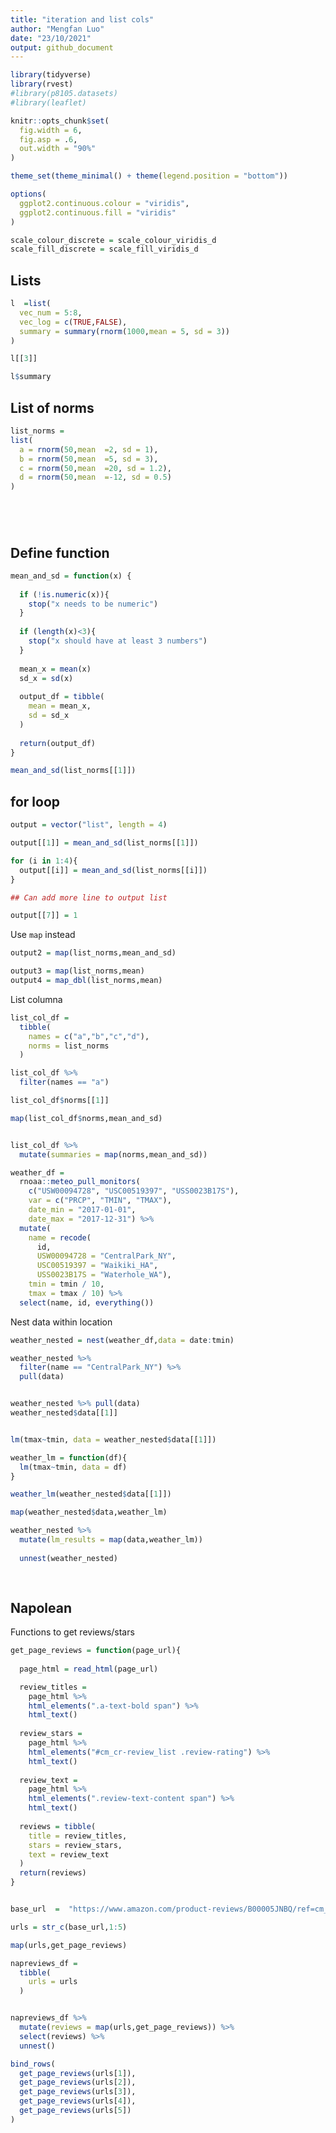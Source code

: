 ```yaml
---
title: "iteration and list cols"
author: "Mengfan Luo"
date: "23/10/2021"
output: github_document
---
```


```r
library(tidyverse)
library(rvest)
#library(p8105.datasets)
#library(leaflet)

knitr::opts_chunk$set(
  fig.width = 6,
  fig.asp = .6,
  out.width = "90%"
)

theme_set(theme_minimal() + theme(legend.position = "bottom"))

options(
  ggplot2.continuous.colour = "viridis",
  ggplot2.continuous.fill = "viridis"
)

scale_colour_discrete = scale_colour_viridis_d
scale_fill_discrete = scale_fill_viridis_d
```


## Lists

```r
l  =list(
  vec_num = 5:8,
  vec_log = c(TRUE,FALSE),
  summary = summary(rnorm(1000,mean = 5, sd = 3))
)

l[[3]]

l$summary
```


## List of norms

```r

list_norms = 
list(
  a = rnorm(50,mean  =2, sd = 1),
  b = rnorm(50,mean  =5, sd = 3),
  c = rnorm(50,mean  =20, sd = 1.2),
  d = rnorm(50,mean  =-12, sd = 0.5)
)






```

## Define function

```r
mean_and_sd = function(x) {
  
  if (!is.numeric(x)){
    stop("x needs to be numeric")
  }
  
  if (length(x)<3){
    stop("x should have at least 3 numbers")
  }
  
  mean_x = mean(x)
  sd_x = sd(x)
  
  output_df = tibble(
    mean = mean_x,
    sd = sd_x
  )
  
  return(output_df)
}

mean_and_sd(list_norms[[1]])
```

## for loop


```r
output = vector("list", length = 4)

output[[1]] = mean_and_sd(list_norms[[1]])

for (i in 1:4){
  output[[i]] = mean_and_sd(list_norms[[i]])
}

## Can add more line to output list

output[[7]] = 1

```

Use `map` instead

```r
output2 = map(list_norms,mean_and_sd)

output3 = map(list_norms,mean)
output4 = map_dbl(list_norms,mean)


```


List columna

```r
list_col_df = 
  tibble(
    names = c("a","b","c","d"),
    norms = list_norms
  )

list_col_df %>% 
  filter(names == "a")

list_col_df$norms[[1]]

map(list_col_df$norms,mean_and_sd)


list_col_df %>% 
  mutate(summaries = map(norms,mean_and_sd))


```



```r
weather_df = 
  rnoaa::meteo_pull_monitors(
    c("USW00094728", "USC00519397", "USS0023B17S"),
    var = c("PRCP", "TMIN", "TMAX"), 
    date_min = "2017-01-01",
    date_max = "2017-12-31") %>%
  mutate(
    name = recode(
      id, 
      USW00094728 = "CentralPark_NY", 
      USC00519397 = "Waikiki_HA",
      USS0023B17S = "Waterhole_WA"),
    tmin = tmin / 10,
    tmax = tmax / 10) %>%
  select(name, id, everything())
```


Nest data within location

```r
weather_nested = nest(weather_df,data = date:tmin)

weather_nested %>% 
  filter(name == "CentralPark_NY") %>% 
  pull(data)


weather_nested %>% pull(data)
weather_nested$data[[1]]


lm(tmax~tmin, data = weather_nested$data[[1]])

weather_lm = function(df){
  lm(tmax~tmin, data = df)
}

weather_lm(weather_nested$data[[1]])

map(weather_nested$data,weather_lm)

weather_nested %>% 
  mutate(lm_results = map(data,weather_lm)) 
  
  unnest(weather_nested)
  
  
```


## Napolean

Functions to get reviews/stars

```r
get_page_reviews = function(page_url){
  
  page_html = read_html(page_url)

  review_titles = 
    page_html %>%
    html_elements(".a-text-bold span") %>%
    html_text()
  
  review_stars = 
    page_html %>%
    html_elements("#cm_cr-review_list .review-rating") %>%
    html_text()
  
  review_text = 
    page_html %>%
    html_elements(".review-text-content span") %>%
    html_text()
  
  reviews = tibble(
    title = review_titles,
    stars = review_stars,
    text = review_text
  )
  return(reviews)
}



```


```r
base_url  =  "https://www.amazon.com/product-reviews/B00005JNBQ/ref=cm_cr_arp_d_viewopt_rvwer?ie=UTF8&reviewerType=avp_only_reviews&sortBy=recent&pageNumber="

urls = str_c(base_url,1:5)

map(urls,get_page_reviews)

napreviews_df = 
  tibble(
    urls = urls
  )


napreviews_df %>% 
  mutate(reviews = map(urls,get_page_reviews)) %>% 
  select(reviews) %>% 
  unnest()

bind_rows(
  get_page_reviews(urls[1]),
  get_page_reviews(urls[2]),
  get_page_reviews(urls[3]),
  get_page_reviews(urls[4]),
  get_page_reviews(urls[5])
)


```















































